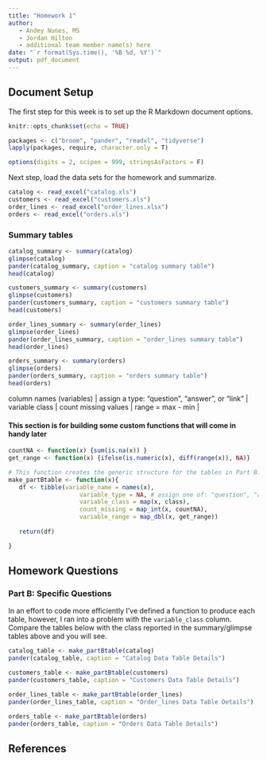 ```yaml
---
title: "Homework 1"
author:
   - Andey Nunes, MS
   - Jordan Hilton
   - additional team member name(s) here
date: "`r format(Sys.time(), '%B %d, %Y')`"
output: pdf_document
---
```


## Document Setup
The first step for this week is to set up the R Markdown document options.
```r
knitr::opts_chunk$set(echo = TRUE)

packages <- c("broom", "pander", "readxl", "tidyverse")
lapply(packages, require, character.only = T)

options(digits = 2, scipen = 999, stringsAsFactors = F)
```

Next step, load the data sets for the homework and summarize.

```r
catalog <- read_excel("catalog.xls")
customers <- read_excel("customers.xls")
order_lines <- read_excel("order_lines.xlsx")
orders <- read_excel("orders.xls")
```
### Summary tables
```r

catalog_summary <- summary(catalog)
glimpse(catalog)
pander(catalog_summary, caption = "catalog summary table")
head(catalog)

customers_summary <- summary(customers)
glimpse(customers)
pander(customers_summary, caption = "customers summary table")
head(customers)

order_lines_summary <- summary(order_lines)
glimpse(order_lines)
pander(order_lines_summary, caption = "order_lines summary table")
head(order_lines)

orders_summary <- summary(orders)
glimpse(orders)
pander(orders_summary, caption = "orders summary table")
head(orders)
```

| column names (variables) | assign a type: “question”, “answer”, or “link”  | variable class | count missing values | range = max - min |

#### This section is for building some custom functions that will come in handy later
```r
countNA <- function(x) {sum(is.na(x)) }
get_range <- function(x) {ifelse(is.numeric(x), diff(range(x)), NA)}

# This function creates the generic structure for the tables in Part B. The only content is the variable names, all the other columns are empty and can be updated in the homework.
make_partBtable <- function(x){
   df <- tibble(variable_name = names(x),
                    variable_type = NA, # assign one of: "question", "answer", "link"
                    variable_class = map(x, class),
                    count_missing = map_int(x, countNA),
                    variable_range = map_dbl(x, get_range))
   
   return(df)

}
```



## Homework Questions

### Part B: Specific Questions

In an effort to code more efficiently I've defined a function to produce each table, however, I ran into a problem with the `variable_class` column. Compare the tables below with the class reported in the summary/glimpse tables above and you will see.

```r
catalog_table <- make_partBtable(catalog)
pander(catalog_table, caption = "Catalog Data Table Details")
```


```r
customers_table <- make_partBtable(customers)
pander(customers_table, caption = "Customers Data Table Details")
```


```r
order_lines_table <- make_partBtable(order_lines)
pander(order_lines_table, caption = "Order_lines Data Table Details")
```

```r

orders_table <- make_partBtable(orders)
pander(orders_table, caption = "Orders Data Table Details")
```

## References
